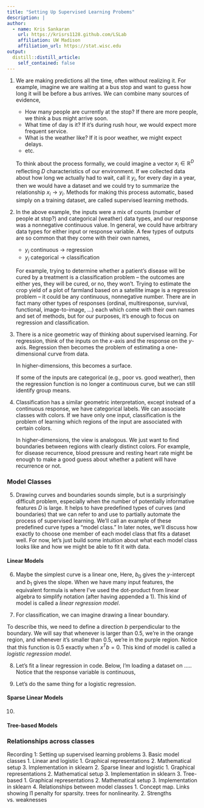 ```yaml
---
title: "Setting Up Supervised Learning Probems"
description: | 
author:
  - name: Kris Sankaran
    url: https://krisrs1128.github.com/LSLab
    affiliation: UW Madison
    affiliation_url: https://stat.wisc.edu
output:
  distill::distill_article:
    self_contained: false
---
```


1. We are making predictions all the time, often without realizing it. For
example, imagine we are waiting at a bus stop and want to guess how long it will
be before a bus arrives. We can combine many sources of evidence,
    * How many people are currently at the stop? If there are more people, we think
    a bus might arrive soon.
    * What time of day is it? If it's during rush hour, we would expect more
    frequent service.
    * What is the weather like? If it is poor weather, we might expect delays.
    * etc.
    
    To think about the process formally, we could imagine a vector $x_i \in \mathbb{R}^{D}$ reflecting $D$ characteristics of our environment. 
If we collected data about how long we actually had to wait, call it $y_i$, for
every day in a year, then we would have a dataset
\begin{align*}
\left(x_1, y_1\right) \\
\left(x_2, y_2\right) \\
\vdots \\
\left(x_{365}, y_{365}\right) \\
\end{align*}
  and we could try to summarize the relationship $x_i \to y_i$. Methods for making
this process automatic, based simply on a training dataset, are called
supervised learning methods.

2. In the above example, the inputs were a mix of counts (number of people at
stop?) and categorical (weather) data types, and our response was a nonnegative
continuous value. In general, we could have arbitrary data types for either
input or response variable. A few types of outputs are so common that they come
with their own names,
    * $y_i$ continuous $\to$ regression
    * $y_i$ categorical $\to$ classification
    
    For example, trying to determine whether a patient's disease will be cured by a
treatment is a classification problem -- the outcomes are either yes, they will
be cured, or no, they won't. Trying to estimate the crop yield of a plot of
farmland based on a satellite image is a regression problem -- it could be any
continuous, nonnegative number. There are in fact many other types of responses
(ordinal, multiresponse, survival, functional, image-to-image, ...) each which
come with their own names and set of methods, but for our purposes, it's enough
to focus on regression and classification.

3. There is a nice geometric way of thinking about supervised learning. For
regression, think of the inputs on the $x$-axis and the response on the
$y$-axis. Regression then becomes the problem of estimating a one-dimensional
curve from data.

    In higher-dimensions, this becomes a surface.
    
    If some of the inputs are categorical (e.g., poor vs. good weather), then the
regression function is no longer a continuous curve, but we can still identify
group means.

4. Classification has a similar geometric interpretation, except instead of a
continuous response, we have categorical labels. We can associate classes with
colors. If we have only one input, classification is the problem of learning
which regions of the input are associated with certain colors.

    In higher-dimensions, the view is analogous. We just want to find boundaries
between regions with clearly distinct colors. For example, for disease
recurrence, blood pressure and resting heart rate might be enough to make a good
guess about whether a patient will have recurrence or not.

### Model Classes

5. Drawing curves and boundaries sounds simple, but is a surprisingly difficult
problem, especially when the number of potentially informative features $D$ is
large. It helps to have predefined types of curves (and boundaries) that we can
refer to and use to partially automate the process of supervised learning. We'll
call an example of these predefined curve types a "model class." In later notes,
we'll discuss how exactly to choose one member of each model class that fits a
dataset well. For now, let's just build some intuition about what each model
class looks like and how we might be able to fit it with data.

#### Linear Models

6. Maybe the simplest curve is a linear one,
\begin{align*}
f_{b}\left(x\right) = b_0 + b_1 x_1.
\end{align*}
Here, $b_0$ gives the $y$-intercept and $b_1$ gives the slope. When we have many input features, the equivalent formula is
\begin{align*}
f_{b}\left(x\right) = b_0 + b_1 x_1 + \dots + b_{D}x_{D} := b^{T}x,
\end{align*}
where I've used the dot-product from linear algebra to simplify notation (after having appended a 1). This kind of model is called a _linear regression model_.

7. For classification, we can imagine drawing a linear boundary. 

To describe this, we need to define a direction $b$ perpendicular to the
boundary. We will say that whenever
\begin{align*}
f_{b}\left(x\right) = \frac{1}{1 + \text{exp}\left(x^{T}b\right)}
\end{align*}
is larger than 0.5, we're in the orange region, and whenever it's smaller than
0.5, we're in the purple region. Notice that this function is 0.5 exactly when
$x^{T}b = 0$. This kind of model is called a _logistic regression model_.

8. Let's fit a linear regression in code. Below, I'm loading a dataset on .....
Notice that the response variable is continuous,

9. Let's do the same thing for a logistic regression.

#### Sparse Linear Models

10. 


#### Tree-based Models

### Relationships across classes

Recording 1: Setting up supervised learning problems
3. Basic model classes
	1. Linear and logistic
		1. Graphical representations
		2. Mathematical setup
		3. Implementation in sklearn
	2. Sparse linear and logistic
		1. Graphical representations
		2. Mathematical setup
		3. Implementation in sklearn
	3. Tree-based
		1. Graphical representations
		2. Mathematical setup
		3. Implementation in sklearn
4. Relationships between model classes
	1. Concept map. Links showing l1 penalty for sparsity. trees for nonlinearity.
	2. Strengths vs. weaknesses